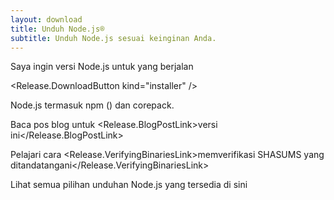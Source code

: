 ```yaml
---
layout: download
title: Unduh Node.js®
subtitle: Unduh Node.js sesuai keinginan Anda.
---
```


<section>
  Saya ingin versi Node.js <Release.VersionDropdown /> untuk <Release.OperatingSystemDropdown exclude={["LINUX"]} /> yang berjalan <Release.BitnessDropdown />

  <Release.DownloadButton kind="installer" />
</section>

<section>
  Node.js termasuk <LinkWithArrow href="https://npmjs.com">npm</LinkWithArrow> (<Release.NpmVersion />) dan corepack.

Baca pos blog untuk <Release.BlogPostLink>versi ini</Release.BlogPostLink>

Pelajari cara <Release.VerifyingBinariesLink>memverifikasi SHASUMS yang ditandatangani</Release.VerifyingBinariesLink>

Lihat semua pilihan unduhan Node.js yang tersedia <LinkWithArrow href="https://nodejs.org/dist/">di sini</LinkWithArrow>

</section>
